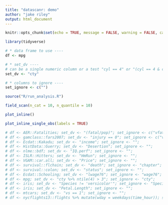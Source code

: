 ```yaml
---
title: "datascanr: demo"
author: "jake riley"
output: html_document
---
```


```r
knitr::opts_chunk$set(echo = TRUE, message = FALSE, warning = FALSE, cache = T, comment = "")
```

```r
library(tidyverse)

# * data frame to use ----
df <- mpg

# * set_dv ----
# can be a single numeric column or a test "cyl == 4" or "(cyl == 4 & cty > 10)"
set_dv <- "cty" 

# * columns to ignore ----
set_ignore <- c("")

```

```r
source("R/run_analysis.R")

field_scan(n_cat = 10, n_quantile = 10)

plot_inline()

plot_inline_single_obs(labels = TRUE)


```

```r
# df <- AER::Fatalities; set_dv <- "(fatal/pop)"; set_ignore <- c("vfatcount", "Obs.", "casenum");
# df <- gamclass::fars2007; set_dv <- "injury == 0"; set_ignore <- c("vfatcount", "Obs.", "casenum");
# df <- Ecdat::Kakadu; set_dv <- "income"; set_ignore <- "";
# df <- HistData::Guerry; set_dv <- "Desertion"; set_ignore <- "";
# df <- nlme::bdf; set_dv <- "IQ.perf"; set_ignore <- "";
# df <- ISLR::Hitters; set_dv <- "HmRun"; set_ignore <- "";
# df <- VGAM::car.all; set_dv <- "Price"; set_ignore <- "";
# df <- survival::flchain; set_dv <- "death"; set_ignore <- "chapter";
# df <- survival::colon; set_dv <- "status"; set_ignore <- "";
# df <- Ecdat::Schooling; set_dv <- "lwage76"; set_ignore <- "wage76";
# df <- mpg; set_dv <- "cty %>% ntile(4) > 3"; set_ignore <- "cty";
# df <- iris; set_dv <- "Species != 'versicolor'"; set_ignore <- "Species";
# df <- iris; set_dv <- "Petal.Length"; set_ignore <- "";
# df <- mtcars; set_dv <- "vs == 1"; set_ignore <- "";
# df <- nycflights13::flights %>% mutate(wday = weekdays(time_hour)); set_dv <- "dep_delay"; set_ignore <- c("arr_delay", "dep_time","year", "tailnum", "time_hour");
```
